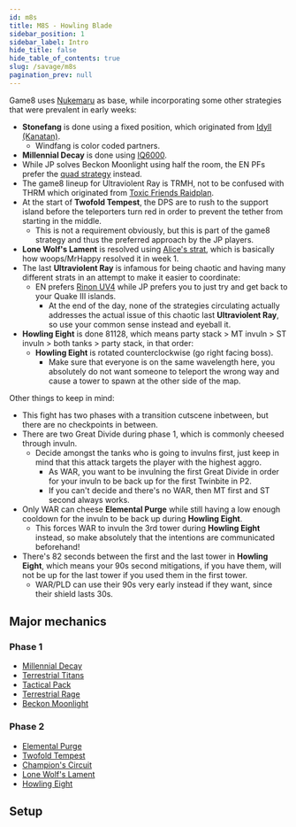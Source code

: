 ```yaml
---
id: m8s
title: M8S - Howling Blade
sidebar_position: 1
sidebar_label: Intro
hide_title: false
hide_table_of_contents: true
slug: /savage/m8s
pagination_prev: null
---
```


Game8 uses [Nuke](https://www.youtube.com/watch?v=Pqxs9VBKn74)[maru](https://www.youtube.com/watch?v=HnFCYfJ-HaM) as base, while incorporating some other strategies that were prevalent in early weeks:
- **Stonefang** is done using a fixed position, which originated from [Idyll (Kanatan)](http://kanatan.info/archives/39556775.html).
  - Windfang is color coded partners.
- **Millennial Decay** is done using [IQ6000](https://x.com/yukiusa_14/status/1908541388968558841).
- While JP solves Beckon Moonlight using half the room, the EN PFs prefer the [quad strategy](https://raidplan.io/plan/WFsLBku1C9Iyxneu) instead.
- The game8 lineup for Ultraviolent Ray is TRMH, not to be confused with THRM which originated from [Toxic Friends Raidplan](https://raidplan.io/plan/9M-1G-mmOaaroDOG).
- At the start of **Twofold Tempest**, the DPS are to rush to the support island before the teleporters turn red in order to prevent the tether from starting in the middle.
  - This is not a requirement obviously, but this is part of the game8 strategy and thus the preferred approach by the JP players.
- **Lone Wolf's Lament** is resolved using [Alice's strat](https://x.com/Arieltemp/status/1908647291432690050/photo/2), which is basically how woops/MrHappy resolved it in week 1.
- The last **Ultraviolent Ray** is infamous for being chaotic and having many different strats in an attempt to make it easier to coordinate:
  - EN prefers [Rinon UV4](https://youtu.be/CPpfqs0ysuM?si=1Yic5zTVx5-_mIQY&t=750) while JP prefers you to just try and get back to your Quake III islands.
    - At the end of the day, none of the strategies circulating actually addresses the actual issue of this chaotic last **Ultraviolent Ray**, so use your common sense instead and eyeball it.
- **Howling Eight** is done 81128, which means party stack > MT invuln > ST invuln > both tanks > party stack, in that order:
  - **Howling Eight** is rotated counterclockwise (go right facing boss).
    - Make sure that everyone is on the same wavelength here, you absolutely do not want someone to teleport the wrong way and cause a tower to spawn at the other side of the map.

Other things to keep in mind:
- This fight has two phases with a transition cutscene inbetween, but there are no checkpoints in between.
- There are two <Tankbuster>Great Divide</Tankbuster> during phase 1, which is commonly cheesed through invuln.
  - Decide amongst the tanks who is going to invulns first, just keep in mind that this attack targets the player with the highest aggro.
    - As WAR, you want to be invulning the first <Tankbuster>Great Divide</Tankbuster> in order for your invuln to be back up for the first <Tankbuster>Twinbite</Tankbuster> in P2.
    - If you can't decide and there's no WAR, then MT first and ST second always works.
- Only WAR can cheese **Elemental Purge** while still having a low enough cooldown for the invuln to be back up during **Howling Eight**.
  - This forces WAR to invuln the 3rd tower during **Howling Eight** instead, so make absolutely that the intentions are communicated beforehand!
- There's 82 seconds between the first and the last tower in **Howling Eight**, which means your 90s second mitigations, if you have them, will not be up for the last tower if you used them in the first tower.
  - WAR/PLD can use their 90s very early instead if they want, since their shield lasts 30s.

## Major mechanics

### Phase 1
- [Millennial Decay](/savage/m8s/millennial_decay)
- [Terrestrial Titans](/savage/m8s/terrestrial_titans)
- [Tactical Pack](/savage/m8s/tactical_pack)
- [Terrestrial Rage](/savage/m8s/terrestrial_rage)
- [Beckon Moonlight](/savage/m8s/beckon_moonlight)

### Phase 2
- [Elemental Purge](/savage/m8s/elemental_purge)
- [Twofold Tempest](/savage/m8s/twofold_tempest)
- [Champion's Circuit](/savage/m8s/champion_circuit)
- [Lone Wolf's Lament](/savage/m8s/lone_wolf_lament)
- [Howling Eight](/savage/m8s/howling_eight)

## Setup

<Tabs>
<TabItem value="Phase 1" label="Phase 1" default>

<KittenAsset path='m8s/waymark1.png' wrapper='div' />

</TabItem>

<TabItem value="Phase 2" label="Phase 2">

<KittenAsset path='m8s/waymark2.png' wrapper='div' />

</TabItem>
</Tabs>